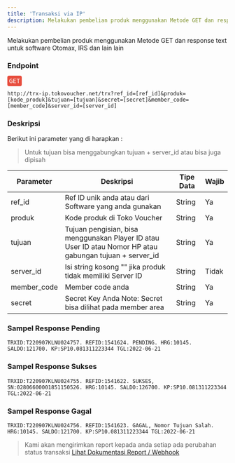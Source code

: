 ```yaml
---
title: 'Transaksi via IP'
description: Melakukan pembelian produk menggunakan Metode GET dan response text
---
```



Melakukan pembelian produk menggunakan Metode GET dan response text untuk software Otomax, IRS dan lain lain

### Endpoint
<div style="font-family:monospace;margin-bottom:12px;">
<span style="color:white;background:#e74c3c;border-radius: 4px;padding: 4px;">GET</span>
</div>

```
http://trx-ip.tokovoucher.net/trx?ref_id=[ref_id]&produk=[kode_produk]&tujuan=[tujuan]&secret=[secret]&member_code=[member_code]&server_id=[server_id]
```

### Deskripsi
Berikut ini parameter  yang di harapkan :
> Untuk tujuan bisa menggabungkan tujuan + server_id atau bisa juga dipisah

| Parameter   | Deskripsi                                                                                                              | Tipe Data | Wajib |
|-------------|------------------------------------------------------------------------------------------------------------------------|-----------|-------|
| ref_id      | Ref ID unik anda atau dari Software yang anda gunakan                                                                                                      | String    | Ya    |
| produk      | Kode produk di Toko Voucher                                                                                                            | String    | Ya    |
| tujuan      | Tujuan pengisian, bisa menggunakan Player ID atau User ID  atau Nomor HP atau gabungan tujuan + server_id                                                                                                       | String    | Ya    |
| server_id   | Isi string kosong "" jika produk tidak memiliki Server ID                                                              | String    | Tidak    |
| member_code | Member code anda                                                                                                       | String    | Ya    |
| secret   | Secret Key Anda Note: Secret bisa dilihat pada member area | String    | Ya    |


### Sampel Response Pending
```
TRXID:T220907KLNU024757. REFID:1541624. PENDING. HRG:10145. SALDO:121700. KP:SP10.081311223344 TGL:2022-06-21
```

### Sampel Response Sukses
```
TRXID:T220907KLNU024755. REFID:1541622. SUKSES, SN:02806600001851150526. HRG:10145. SALDO:126700. KP:SP10.081311223344 TGL:2022-06-21
```
### Sampel Response Gagal
```
TRXID:T220907KLNU024756. REFID:1541623. GAGAL, Nomor Tujuan Salah. HRG:10145. SALDO:121700. KP:SP10.081311223344 TGL:2022-06-21
```


> Kami akan mengirimkan report kepada anda setiap ada perubahan status transaksi
> [Lihat Dokumentasi Report / Webhook](https://docs.tokovoucher.net/webhook/get)
